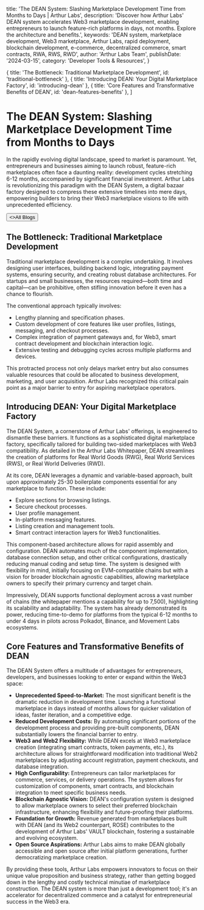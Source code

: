 
  title: 'The DEAN System: Slashing Marketplace Development Time from Months to Days | Arthur Labs',
  description: 'Discover how Arthur Labs\' DEAN system accelerates Web3 marketplace development, enabling entrepreneurs to launch feature-rich platforms in days, not months. Explore the architecture and benefits.',
  keywords: 'DEAN system, marketplace development, Web3 marketplace, Arthur Labs, rapid deployment, blockchain development, e-commerce, decentralized commerce, smart contracts, RWA, RWS, RWD',
  author: 'Arthur Labs Team',
  publishDate: '2024-03-15',
  category: 'Developer Tools & Resources',
}

  { title: 'The Bottleneck: Traditional Marketplace Development', id: 'traditional-bottleneck' },
  { title: 'Introducing DEAN: Your Digital Marketplace Factory', id: 'introducing-dean' },
  { title: 'Core Features and Transformative Benefits of DEAN', id: 'dean-features-benefits' },
]

<HeroPattern />

# The DEAN System: Slashing Marketplace Development Time from Months to Days

In the rapidly evolving digital landscape, speed to market is paramount. Yet, entrepreneurs and businesses aiming to launch robust, feature-rich marketplaces often face a daunting reality: development cycles stretching 6-12 months, accompanied by significant financial investment. Arthur Labs is revolutionizing this paradigm with the DEAN System, a digital bazaar factory designed to compress these extensive timelines into mere days, empowering builders to bring their Web3 marketplace visions to life with unprecedented efficiency.

<div className="not-prose mt-6 mb-16 flex gap-3">
  <Button href="/blogs" arrow="left">
    <>All Blogs</>
  </Button>
</div>

<h2 id="traditional-bottleneck">The Bottleneck: Traditional Marketplace Development</h2>

Traditional marketplace development is a complex undertaking. It involves designing user interfaces, building backend logic, integrating payment systems, ensuring security, and creating robust database architectures. For startups and small businesses, the resources required—both time and capital—can be prohibitive, often stifling innovation before it even has a chance to flourish.

The conventional approach typically involves:

- Lengthy planning and specification phases.
- Custom development of core features like user profiles, listings, messaging, and checkout processes.
- Complex integration of payment gateways and, for Web3, smart contract development and blockchain interaction logic.
- Extensive testing and debugging cycles across multiple platforms and devices.

This protracted process not only delays market entry but also consumes valuable resources that could be allocated to business development, marketing, and user acquisition. Arthur Labs recognized this critical pain point as a major barrier to entry for aspiring marketplace operators.

<h2 id="introducing-dean">Introducing DEAN: Your Digital Marketplace Factory</h2>

The DEAN System, a cornerstone of Arthur Labs' offerings, is engineered to dismantle these barriers. It functions as a sophisticated digital marketplace factory, specifically tailored for building two-sided marketplaces with Web3 compatibility. As detailed in the Arthur Labs Whitepaper, DEAN streamlines the creation of platforms for Real World Goods (RWG), Real World Services (RWS), or Real World Deliveries (RWD).

At its core, DEAN leverages a dynamic and variable-based approach, built upon approximately 25-30 boilerplate components essential for any marketplace to function. These include:

- Explore sections for browsing listings.
- Secure checkout processes.
- User profile management.
- In-platform messaging features.
- Listing creation and management tools.
- Smart contract interaction layers for Web3 functionalities.

This component-based architecture allows for rapid assembly and configuration. DEAN automates much of the component implementation, database connection setup, and other critical configurations, drastically reducing manual coding and setup time. The system is designed with flexibility in mind, initially focusing on EVM-compatible chains but with a vision for broader blockchain agnostic capabilities, allowing marketplace owners to specify their primary currency and target chain.

Impressively, DEAN supports functional deployment across a vast number of chains (the whitepaper mentions a capability for up to 7,500), highlighting its scalability and adaptability. The system has already demonstrated its power, reducing time-to-demo for platforms from the typical 6-12 months to under 4 days in pilots across Polkadot, Binance, and Movement Labs ecosystems.

<h2 id="dean-features-benefits">Core Features and Transformative Benefits of DEAN</h2>

The DEAN System offers a multitude of advantages for entrepreneurs, developers, and businesses looking to enter or expand within the Web3 space:

- **Unprecedented Speed-to-Market:** The most significant benefit is the dramatic reduction in development time. Launching a functional marketplace in days instead of months allows for quicker validation of ideas, faster iteration, and a competitive edge.
- **Reduced Development Costs:** By automating significant portions of the development process and providing pre-built components, DEAN substantially lowers the financial barrier to entry.
- **Web3 and Web2 Flexibility:** While DEAN excels at Web3 marketplace creation (integrating smart contracts, token payments, etc.), its architecture allows for straightforward modification into traditional Web2 marketplaces by adjusting account registration, payment checkouts, and database integration.
- **High Configurability:** Entrepreneurs can tailor marketplaces for commerce, services, or delivery operations. The system allows for customization of components, smart contracts, and blockchain integration to meet specific business needs.
- **Blockchain Agnostic Vision:** DEAN's configuration system is designed to allow marketplace owners to select their preferred blockchain infrastructure, enhancing flexibility and future-proofing their platforms.
- **Foundation for Growth:** Revenue generated from marketplaces built with DEAN (and its Web2 counterpart, ROSE) contributes to the development of Arthur Labs' VAULT blockchain, fostering a sustainable and evolving ecosystem.
- **Open Source Aspirations:** Arthur Labs aims to make DEAN globally accessible and open source after initial platform generations, further democratizing marketplace creation.

By providing these tools, Arthur Labs empowers innovators to focus on their unique value proposition and business strategy, rather than getting bogged down in the lengthy and costly technical minutiae of marketplace construction. The DEAN system is more than just a development tool; it's an accelerator for decentralized commerce and a catalyst for entrepreneurial success in the Web3 era.

<div className="mt-16">
  <Socials />
</div>
